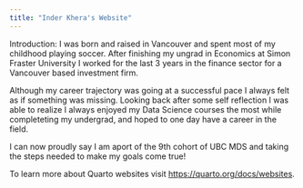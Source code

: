 ```yaml
---
title: "Inder Khera's Website"
---
```


Introduction: I was born and raised in Vancouver and spent most of my childhood playing soccer. After finishing my ungrad in Economics at Simon Fraster University I worked for the last 3 years in the finance sector for a Vancouver based investment firm. 

Although my career trajectory was going at a successful pace I always felt as if something was missing. Looking back after some self reflection I was able to realize I always enjoyed my Data Science courses the most while completeting my undergrad, and hoped to one day have a career in the field. 

I can now proudly say I am aport of the 9th cohort of UBC MDS and taking the steps needed to make my goals come true!

To learn more about Quarto websites visit <https://quarto.org/docs/websites>.
